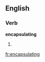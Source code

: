
==English==

===Verb===
'''encapsulating'''

# {{present participle of|[[encapsulate]]}}

[[fr:encapsulating]]
